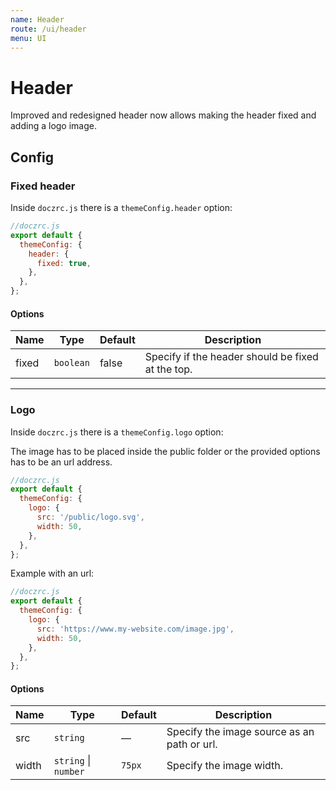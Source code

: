 ```yaml
---
name: Header
route: /ui/header
menu: UI
---
```



# Header

Improved and redesigned header now allows making the header fixed and adding a logo image.

## Config

### Fixed header

Inside `doczrc.js` there is a `themeConfig.header` option:

```js
//doczrc.js
export default {
  themeConfig: {
    header: {
      fixed: true,
    },
  },
};
```

#### Options

| Name  | Type      | Default | Description                                       |
| ----- | --------- | ------- | ------------------------------------------------- |
| fixed | `boolean` | false   | Specify if the header should be fixed at the top. |

<hr />

### Logo

Inside `doczrc.js` there is a `themeConfig.logo` option:

<Hint type="warning">
  The image has to be placed inside the <InlineCode>public</InlineCode> folder
  or the provided options has to be an url address.
</Hint>

```js
//doczrc.js
export default {
  themeConfig: {
    logo: {
      src: '/public/logo.svg',
      width: 50,
    },
  },
};
```

Example with an url:

```js
//doczrc.js
export default {
  themeConfig: {
    logo: {
      src: 'https://www.my-website.com/image.jpg',
      width: 50,
    },
  },
};
```

#### Options

| Name  | Type                     | Default | Description                                 |
| ----- | ------------------------ | ------- | ------------------------------------------- |
| src   | `string`                 | —       | Specify the image source as an path or url. |
| width | `string` &#124; `number` | `75px`  | Specify the image width.                    |
